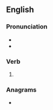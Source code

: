 ==English==

===Pronunciation===
* {{IPA|en|/bɹeɪvd/}}
* {{rhymes|en|eɪvd|s=1}}

===Verb===
{{head|en|verb form}}

# {{en-past of|brave}}

===Anagrams===
* {{anagrams|en|a=abderv|Bevard|adverb}}